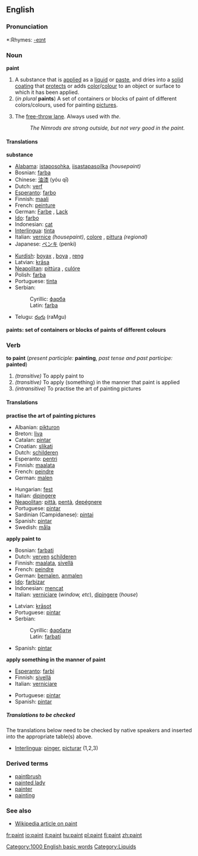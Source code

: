 ==English==

===Pronunciation===
*:Rhymes: [[Rhymes:English:-eɪnt|-eɪnt]]

===Noun===
'''paint'''

#A substance that is [[apply|applied]] as a [[liquid]] or [[paste]], and dries into a [[solid]] [[coating]] that [[protect]]s or adds [[color]]/[[colour]] to an object or surface to which it has been applied.
#(''in plural'' '''paints''') A set of containers or blocks of paint of different colors/colours, used for painting [[picture]]s.
# {{cattag2|Basketball|Slang}} The [[free-throw lane]].  Always used with ''the''.
#: ''The Nimrods are strong outside, but not very good in the paint.''

====Translations====
'''substance'''
{{top}}
*[[Alabama]]: [[istaposohka]], [[iisastapasoilka]] ''(housepaint)''
*Bosnian: [[farba#Bosnian|farba]] {{f}}
*Chinese: [[油漆]] (yóu qī)
*Dutch: [[verf]] {{f}}
*[[Esperanto]]: [[farbo]]
*Finnish: [[maali]]
*French: [[peinture]] {{f}}
*German: [[Farbe]] {{f}}, [[Lack]] {{m}}
*[[Ido]]: [[farbo]]
*Indonesian: [[cat#Indonesian|cat]]
*[[Interlingua]]: [[tinta]]
*Italian: [[vernice]] {{f}} ''(housepaint)'', [[colore]] {{m}}, [[pittura]] {{f}} ''(regional)''
*Japanese: [[ペンキ]] (penki)
{{mid}}
*[[Kurdish]]: [[boyax]] {{f}}, [[boya]] {{f}}, [[reng]] {{m}}
*Latvian: [[krāsa]] {{f}}
*[[Neapolitan]]: [[pittùra]] {{f}}, [[culóre]] {{m}}
*Polish: [[farba#Polish|farba]] {{f}}
*Portuguese: [[tinta]] {{f}}
*Serbian:
*:Cyrillic: [[фарба#Serbian|фарба]] {{f}}
*:Latin: [[farba#Serbian|farba]] {{f}}
*Telugu: [[రంగు]] (raMgu)
{{bottom}}

'''paints: set of containers or blocks of paints of different colours'''
{{top}}
{{mid}}
{{bottom}}

===Verb===
'''to paint''' (''present participle:'' '''painting''', ''past tense and past participe:'' '''painted''')

#''(transitive)'' To apply paint to
#''(transitive)'' To apply (something) in the manner that paint is applied
#''(intransitive)'' To practise the art of painting pictures


====Translations====

'''practise the art of painting pictures'''
{{top}}
*Albanian: [[pikturon]]
*Breton: [[liva]]
*Catalan: [[pintar]]
*Croatian: [[slikati]]
*Dutch: [[schilderen]]
*Esperanto: [[pentri]]
*Finnish: [[maalata]]
*French: [[peindre]]
*German: [[malen]]
{{mid}}
*Hungarian: [[fest]]
*Italian: [[dipingere]]
*[[Neapolitan]]: [[pittà]], [[pentà]], [[depégnere]]
*Portuguese: [[pintar]]
*Sardinian (Campidanese): [[pintai]]
*Spanish: [[pintar]]
*Swedish: [[måla]]
{{bottom}}

'''apply paint to'''
{{top}}
*Bosnian: [[farbati#Bosnian|farbati]]
*Dutch: [[verven]] [[schilderen]]
*Finnish: [[maalata]], [[sivellä]]
*French: [[peindre]]
*German: [[bemalen]], [[anmalen]]
*[[Ido]]: [[farbizar]]
*Indonesian: [[cat|mencat]]
*Italian: [[verniciare]] (''window, etc''), [[dipingere]] (''house'')
{{mid}}
*Latvian: [[krāsot]]
*Portuguese: [[pintar]]
*Serbian:
*:Cyrillic: [[фарбати#Serbian|фарбати]]
*:Latin: [[farbati#Serbian|farbati]]
*Spanish: [[pintar]]
{{bottom}}

'''apply something in the manner of paint'''
{{top}}
*[[Esperanto]]: [[farbi]]
*Finnish: [[sivellä]]
*Italian: [[verniciare]]
{{mid}}
*Portuguese: [[pintar]]
*Spanish: [[pintar]]
{{bottom}}

=====Translations to be checked=====

The translations below need to be checked by native speakers and inserted into the appropriate table(s) above.

*[[Interlingua]]: [[pinger]], [[picturar]] (1,2,3)

===Derived terms===
*[[paintbrush]]
*[[painted lady]]
*[[painter]]
*[[painting]]

===See also===
*[[w:paint|Wikipedia article on paint]]

[[Category:1000 English basic words]]
[[Category:Liquids]]

[[fr:paint]]
[[io:paint]]
[[it:paint]]
[[hu:paint]]
[[pl:paint]]
[[fi:paint]]
[[zh:paint]]